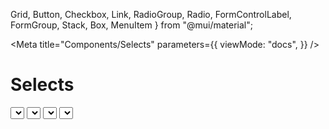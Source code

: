   Grid,
  Button,
  Checkbox,
  Link,
  RadioGroup,
  Radio,
  FormControlLabel,
  FormGroup,
  Stack,
  Box,
  MenuItem
} from "@mui/material";

<Meta
  title="Components/Selects"
  parameters={{
    viewMode: "docs",
  }}
/>

# Selects

<Canvas>
  <Story name="Selects" args={{}}>
    <BrowserRouter>
      <Stack ml={3} spacing={2} direction="column">
        <Box>
          <Stack spacing={2} direction="row">
            <Select
              value={10}
              id="outlined-basic"
              variant="outlined"
            >
              <MenuItem value={10}>Select me</MenuItem>
              <MenuItem value={10}>Or select this</MenuItem>
            </Select>            
            <Select id="filled-basic" label="Filled" variant="filled" >
              <MenuItem value={10}>Select me</MenuItem>
              <MenuItem value={10}>Or select this</MenuItem>
            </Select>
            <Select
              id="standard-basic"
              label="Standard"
              variant="standard"
            >
              <MenuItem value={10}>Select me</MenuItem>
              <MenuItem value={10}>Or select this</MenuItem>
            </Select>
          </Stack>
        </Box>
        <Box>
          <Stack spacing={5} direction="row">
            <Select
              id="outlined-error"
              
              variant="outlined"
              error
              helperText="Incorrect entry."
            >
              <MenuItem value={10}>Select me</MenuItem>
              <MenuItem value={10}>Or select this</MenuItem>
            </Select>
            <Select
              id="filled-error"
              label="Filled"
              variant="filled"
              error
              helperText="Incorrect entry."
            >
              <MenuItem value={10}>Select me</MenuItem>
              <MenuItem value={10}>Or select this</MenuItem>
            </Select>            
            <Select
              id="standard-error"
              label="Standard"
              variant="standard"
              error
              helperText="Incorrect entry."
            >
              <MenuItem value={10}>Select me</MenuItem>
              <MenuItem value={10}>Or select this</MenuItem>
            </Select>            
          </Stack>
        </Box>
      </Stack>
    </BrowserRouter>
  </Story>
</Canvas>
